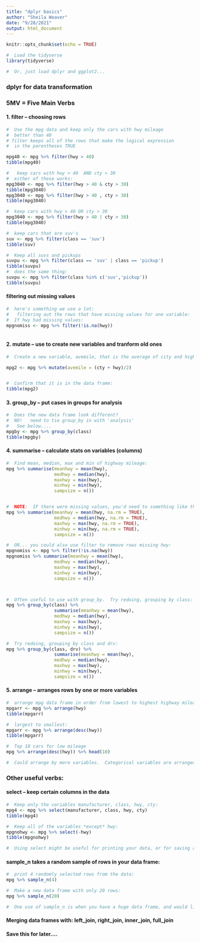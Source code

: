 ```yaml
---
title: "dplyr basics"
author: "Sheila Weaver"
date: "9/28/2021"
output: html_document
---
```


```r
knitr::opts_chunk$set(echo = TRUE)

#  Load the tidyverse
library(tidyverse)

#  Or, just load dplyr and ggplot2...
```

###  dplyr for data transformation
### 5MV = Five Main Verbs

####  1.  **filter** -- choosing rows

```r
#  Use the mpg data and keep only the cars with hwy mileage
#  better than 40
# filter keeps all of the rows that make the logical expression
#  in the parentheses TRUE

mpg40 <- mpg %>% filter(hwy > 40)
tibble(mpg40)

#   keep cars with hwy > 40  AND cty > 30
#  either of these works:
mpg3040 <- mpg %>% filter(hwy > 40 & cty > 30)
tibble(mpg3040)
mpg3040 <- mpg %>% filter(hwy > 40 , cty > 30)
tibble(mpg3040)

#  keep cars with hwy > 40 OR cty > 30
mpg3040 <- mpg %>% filter(hwy > 40 | cty > 30)
tibble(mpg3040)

#  keep cars that are suv's
suv <- mpg %>% filter(class == 'suv')
tibble(suv)

#  Keep all suvs and pickups
suvpu <- mpg %>% filter(class == 'suv' | class == 'pickup')
tibble(suvpu)
#  does the same thing:
suvpu <- mpg %>% filter(class %in% c('suv','pickup'))
tibble(suvpu)
```

#### filtering out missing values

```r
#  here's something we use a lot:
#   filtering out the rows that have missing values for one variable:
#  If hwy had missing values:
mpgnomiss <- mpg %>% filter(!is.na(hwy))



```

####  2.  **mutate** -- use to create new variables and tranform old ones

```r
#  Create a new variable, avemile, that is the average of city and highway mileage

mpg2 <- mpg %>% mutate(avemile = (cty + hwy)/2)


#  Confirm that it is in the data frame:
tibble(mpg2)

```

####  3.  **group_by** -- put cases in groups for analysis

```r
#  Does the new data frame look different?
#  NO!   need to tie group_by in with 'analysis'
#   See below....
mpgby <- mpg %>% group_by(class)
tibble(mpgby)

```

#### 4. **summarise** -- calculate stats on variables (columns)

```r
#  Find mean, median, max and min of highway mileage:
mpg %>% summarise(meanhwy = mean(hwy),
                  medhwy = median(hwy),
                  maxhwy = max(hwy),
                  minhwy = min(hwy),
                  sampsize = n())


#  NOTE:  IF there were missing values, you'd need to something like this:
mpg %>% summarise(meanhwy = mean(hwy, na.rm = TRUE),
                  medhwy = median(hwy, na.rm = TRUE),
                  maxhwy = max(hwy, na.rm = TRUE),
                  minhwy = min(hwy, na.rm = TRUE),
                  sampsize = n())

#  OR... you could also use filter to remove rows missing hwy:
mpgnomiss <- mpg %>% filter(!is.na(hwy))
mpgnomiss %>% summarise(meanhwy = mean(hwy),
                  medhwy = median(hwy),
                  maxhwy = max(hwy),
                  minhwy = min(hwy),
                  sampsize = n())



#  Often useful to use with group_by.  Try redoing, grouping by class:
mpg %>% group_by(class) %>% 
                  summarise(meanhwy = mean(hwy),
                  medhwy = median(hwy),
                  maxhwy = max(hwy),
                  minhwy = min(hwy),
                  sampsize = n())

#  Try redoing, grouping by class and drv:
mpg %>% group_by(class, drv) %>% 
                  summarise(meanhwy = mean(hwy),
                  medhwy = median(hwy),
                  maxhwy = max(hwy),
                  minhwy = min(hwy),
                  sampsize = n())
```

####  5. **arrange** -- arranges rows by one or more variables

```r
#  arrange mpg data frame in order from lowest to highest highway mileage:
mpgarr <- mpg %>% arrange(hwy) 
tibble(mpgarr)

#  largest to smallest:
mpgarr <- mpg %>% arrange(desc(hwy))
tibble(mpgarr)

#  Top 10 cars for low mileage
mpg %>% arrange(desc(hwy)) %>% head(10)

#  Could arrange by more variables.  Categorical variables are arranged in alphabetical order.

```

### Other useful verbs:

####  **select** --  keep certain columns in the data

```r
#  Keep only the variables manufacturer, class, hwy, cty:
mpg4 <- mpg %>% select(manufacturer, class, hwy, cty)
tibble(mpg4)

#  Keep all of the variables *except* hwy:
mpgnohwy <- mpg %>% select(-hwy)
tibble(mpgnohwy)

#  Using select might be useful for printing your data, or for saving a smaller version.

```

####  **sample_n** takes a random sample of rows in your data frame:

```r
#  print 4 randomly selected rows from the data:
mpg %>% sample_n(4)

#  Make a new data frame with only 20 rows:
mpg %>% sample_n(20)

#  One use of sample_n is when you have a huge data frame, and would like to try out graphs and analyses with a smaller set first, to keep down processing time.
```

#### Merging data frames with:   **left_join**, **right_join**, **inner_join**,  **full_join**

####  Save this for later....

